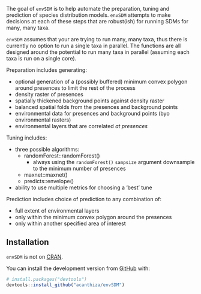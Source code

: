 The goal of `envSDM` is to help automate the preparation, tuning and prediction
of species distribution models. `envSDM` attempts to make decisions at each of
these steps that are robust(ish) for running SDMs for many, many taxa.

`envSDM` assumes that your are trying to run many, many taxa, thus there is
currently no option to run a single taxa in parallel. The functions are all
designed around the potential to run many taxa in parallel (assuming each taxa
is run on a single core).

Preparation includes generating:

* optional generation of a (possibly buffered) minimum convex polygon around
presences to limit the rest of the process
* density raster of presences
* spatially thickened background points against density raster
* balanced spatial folds from the presences and background points
* environmental data for presences and background points (byo environmental
rasters)
* environmental layers that are correlated _at presences_

Tuning includes:

* three possible algorithms:
    + randomForest::randomForest()
        + always using the `randomForest()` `sampsize` argument downsample to
        the minimum number of presences
    + maxnet::maxnet()
    + predicts::envelope()
* ability to use multiple metrics for choosing a 'best' tune

Prediction includes choice of prediction to any combination of:

* full extent of environmental layers
* only within the minimum convex polygon around the presences
* only within another specified area of interest

## Installation

`envSDM` is not on [CRAN](https://CRAN.R-project.org).

You can install the development version from [GitHub](https://github.com/) with:

``` r
# install.packages("devtools")
devtools::install_github("acanthiza/envSDM")
```
